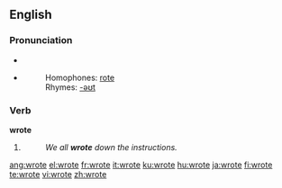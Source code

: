 ==English==

{{rank|faith|gentleman|persons|609|wrote|chief|company|sweet}}

=== Pronunciation ===
*{{IPA|/ɻɔʊt/}}
*{{audio|en-us-wrote.ogg|Audio (US)}}
*:Homophones: [[rote]]
*:Rhymes: [[Rhymes:English:-əʊt|-əʊt]]

=== Verb ===
'''wrote'''

# {{simple past of|[[write]]}}
#:''We all '''wrote''' down the instructions.''

[[ang:wrote]]
[[el:wrote]]
[[fr:wrote]]
[[it:wrote]]
[[ku:wrote]]
[[hu:wrote]]
[[ja:wrote]]
[[fi:wrote]]
[[te:wrote]]
[[vi:wrote]]
[[zh:wrote]]